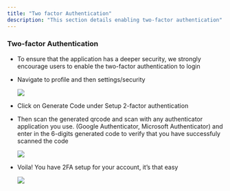 ```yaml
---
title: "Two factor Authentication"
description: "This section details enabling two-factor authentication"
---
```



### **Two-factor Authentication**

* To ensure that the application has a deeper security, we strongly encourage users to enable the two-factor authentication to login

* Navigate to profile and then settings/security

  ![](/images/download\(4\).webp)

* Click on Generate Code under Setup 2-factor authentication

* Then scan the generated qrcode and scan with any authenticator application you use. (Google Authenticator, Microsoft Authenticator) and enter in the 6-digits generated code to verify that you have successfuly scanned the code

  ![](/images/download\(5\).webp)

* Voila! You have 2FA setup for your account, it’s that easy

  ![](/images/download\(6\).webp)